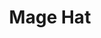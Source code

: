 ---
title: "Mage Hat"
meta_title: "Mage Hat craft"
description: "Craft de Mage Hat"
rank: "b"
draft: false
name: "Mage Hat"
recipe_img: "https://wiki.pokexgames.com/images/9/98/Mage_Hat.png"
level: 70
craft_time: 172800
result: 1
value_npc: 1
ingredients:
  - name: "Psychic Spoon"
    quantity: 50
    item_img: "https://wiki.pokexgames.com/images/2/28/Psychic_Spoon.png"
    value_npc: 1
  - name: "Strange Antenna"
    quantity: 60
    item_img: "https://wiki.pokexgames.com/images/2/27/Strange_Antenna.png"
    value_npc: 1
  - name: "Enigma Stone"
    quantity: 1
    item_img: "https://wiki.pokexgames.com/images/0/0a/Enigma-stone.gif"
    value_npc: 1
  - name: "Strange Tail"
    quantity: 30
    item_img: "https://wiki.pokexgames.com/images/f/f7/Strange_Tail.png"
    value_npc: 1
  - name: "Refined Style Point"
    quantity: 200
    item_img: "https://wiki.pokexgames.com/images/6/6b/Refined_style_point.png"
    value_npc: 1
---